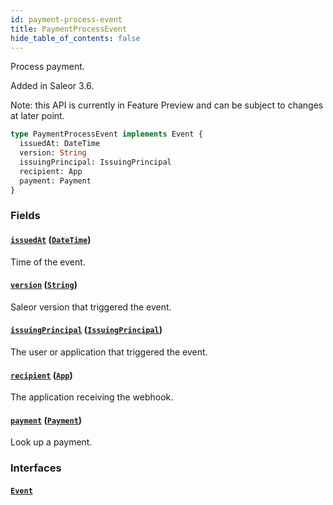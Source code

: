 ```yaml
---
id: payment-process-event
title: PaymentProcessEvent
hide_table_of_contents: false
---
```


Process payment.

Added in Saleor 3.6.

Note: this API is currently in Feature Preview and can be subject to changes at later point.

```graphql
type PaymentProcessEvent implements Event {
  issuedAt: DateTime
  version: String
  issuingPrincipal: IssuingPrincipal
  recipient: App
  payment: Payment
}
```

### Fields

#### [`issuedAt`](#) ([`DateTime`](../../../developer/api-reference/scalars/date-time))

Time of the event.

#### [`version`](#) ([`String`](../../../developer/api-reference/scalars/string))

Saleor version that triggered the event.

#### [`issuingPrincipal`](#) ([`IssuingPrincipal`](../../../developer/api-reference/unions/issuing-principal))

The user or application that triggered the event.

#### [`recipient`](#) ([`App`](../../../developer/api-reference/objects/app))

The application receiving the webhook.

#### [`payment`](#) ([`Payment`](../../../developer/api-reference/objects/payment))

Look up a payment.

### Interfaces

#### [`Event`](../../../developer/api-reference/interfaces/event)
